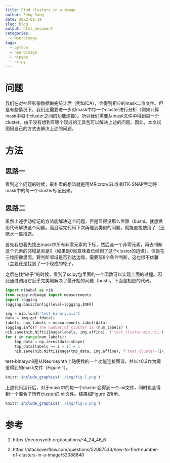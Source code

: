 ```yaml
---
title: Find clusters in a image
author: Feng Sang
date: 2022-01-19
slug: blog
output: html_document
categories:
  - NeuroImage
tags:
  - python
  - neuroimage
  - nipype
  - scipy
---
```


# 问题

我们在对神经影像数据做完统计后（例如ICA），会得到相应的mask二值文件。但是有些情况下，我们还需要进一步对mask中每一个cluster进行分析（例如计算mask中每个cluster之间的功能连接）。所以我们需要从mask文件中得到每一个cluster。由于没有想到有哪个现成的工具包可以解决上述的问题。因此，本文试图用自己的方式去解决上述的问题。

# 方法

## 思路一

看到这个问题的时候，最朴素的想法就是用MRIcron/GL或者ITK-SNAP手动将mask中的每一个cluster标记出来。

## 思路二

虽然上述手动标记的方法能解决这个问题，但是显得没那么优雅（bushi。就想换用代码解决这个问题。而且写完代码下次再碰到类似的问题，就能直接使用了（还能水一篇推送。

首先我想着先找出mask中所有非零元素的下标，然后选一个非零元素，再去判断这个元素的邻域是否是0（如果是0就意味着已经到了这个cluster的边缘）。但是在三维图像里面，要判断邻域是否到达边缘，需要写8个条件判断，这也很不优雅（主要还是找到了一个现成的轮子。

之后在找“轮子”的时候，看到了scipy包里面的一个函数可以实现上面的过程。因此通过调用它近乎完美地解决了最开始的问题（bushi。下面是相应的代码。

```python
import nibabel as nib
from scipy.ndimage import measurements
import logging
logging.basicConfig(level=logging.INFO)

img = nib.load('test-binary.nii')
data = img.get_fdata()
labels, num_labels = measurements.label(data)
logging.info(f'The number of cluster is {num_labels}')
nib.save(nib.Nifti1Image(labels, img.affine), f'test_cluster-mix.nii')
for i in range(num_labels):
    tmp_data = np.zeros(data.shape)
    tmp_data[labels == i + 1] = 1
    nib.save(nib.Nifti1Image(tmp_data, img.affine), f'test_cluster-{i+1}.nii')
```

test-binary.nii是从Neurosynth上随便找的一个功能连接图谱，并以±0.2作为阈值得到的mask文件（Figure 1）。

```r
knitr::include_graphics('./img/fig-1.png')
```


上述代码运行后，对于mask中的每一个cluster会得到一个.nii文件，同时也会得到一个混合了所有cluster的.nii文件。结果如Figure 2所示。

```r
knitr::include_graphics('./img/fig-2.png')
```

# 参考

1. https://neurosynth.org/locations/-4_24_46_6

2. https://stackoverflow.com/questions/52087533/how-to-find-number-of-clusters-in-a-image/52088840